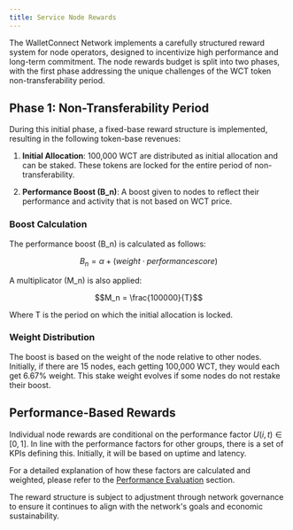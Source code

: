 ```yaml
---
title: Service Node Rewards
---
```


The WalletConnect Network implements a carefully structured reward system for node operators, designed to incentivize high performance and long-term commitment. The node rewards budget is split into two phases, with the first phase addressing the unique challenges of the WCT token non-transferability period.

## Phase 1: Non-Transferability Period

During this initial phase, a fixed-base reward structure is implemented, resulting in the following token-base revenues:

1. **Initial Allocation**: 100,000 WCT are distributed as initial allocation and can be staked. These tokens are locked for the entire period of non-transferability.

2. **Performance Boost (B_n)**: A boost given to nodes to reflect their performance and activity that is not based on WCT price.

### Boost Calculation

The performance boost (B_n) is calculated as follows:

$$B_n = \alpha + (weight \cdot performance score)$$

A multiplicator (M_n) is also applied:

$$M_n = \frac{100000}{T}$$

Where T is the period on which the initial allocation is locked.

### Weight Distribution

The boost is based on the weight of the node relative to other nodes. Initially, if there are 15 nodes, each getting 100,000 WCT, they would each get 6.67% weight. This stake weight evolves if some nodes do not restake their boost.

## Performance-Based Rewards

Individual node rewards are conditional on the performance factor $U(i,t) \in [0, 1]$. In line with the performance factors for other groups, there is a set of KPIs defining this. Initially, it will be based on uptime and latency.

For a detailed explanation of how these factors are calculated and weighted, please refer to the [Performance Evaluation](../service-nodes/#performance-evaluation) section.

<Note>
The reward structure is subject to adjustment through network governance to ensure it continues to align with the network's goals and economic sustainability.
</Note>